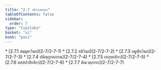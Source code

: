 ```yaml
---
title: "2.7 อธิกรณสมถ"
tableOfContents: false
sidebar:
  order: 7
type: "tipitaka"
basket: "vi"
book: "paci"
---
```



<DynamicBreadcrumb />



<TableOfContents book="paci" section="2.7">
* [2.7.1 สมฺมุขาวินย](2-7/2-7-1)
* [2.7.2 สติวินย](2-7/2-7-2)
* [2.7.3 อมูฬฺหวินย](2-7/2-7-3)
* [2.7.4 ปติญฺญาตกรณ](2-7/2-7-4)
* [2.7.5 เยภุยฺยสิกา](2-7/2-7-5)
* [2.7.6 ตสฺสปาปิยสิกา](2-7/2-7-6)
* [2.7.7 ติณวตฺถารก](2-7/2-7-7)
</TableOfContents>